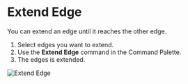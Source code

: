 
<Reference shortcut="" command="Extend Edge" button="" />

# Extend Edge

You can extend an edge until it reaches the other edge.

1. Select edges you want to extend.
2. Use the **Extend Edge** command in the Command Palette.
3. The edges is extended.

![Extend Edge](/img/extend-edge.gif)

